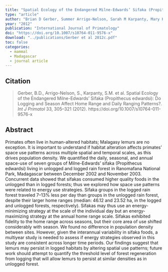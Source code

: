 ```yaml
---
title: "Spatial Ecology of the Endangered Milne-Edwards’ Sifaka (Propithecus edwardsi): Do Logging and Season Affect Home Range and Daily Ranging Patterns?"
type: "article"
author: "Brian D Gerber, Summer Arrigo-Nelson, Sarah M Karpanty, Mary Kotschwar, Patricia C Wright"
year: "2012"
publication: "International Journal of Primatology"
doi: "https://doi.org/10.1007/s10764-011-9576-x"
download: "../publications/Gerber et al 2012c.pdf"
toc: false
categories:
  - mammal
  - Madagascar
  - journal article
---
```


## Citation 

> Gerber, B.D., Arrigo-Nelson, S., Karpanty, S.M. et al. Spatial Ecology of the Endangered Milne-Edwards’ Sifaka (Propithecus edwardsi): Do Logging and Season Affect Home Range and Daily Ranging Patterns?. *Int J Primatol* 33, 305–321 (2012). https://doi.org/10.1007/s10764-011-9576-x

## Abstract

Primates often live in human-altered habitats; Malagasy lemurs are no exception. It is important to understand if habitat alteration affects primates’ space use patterns across multiple spatial and temporal scales, as this drives population density. We quantified the daily, seasonal, and annual space-use of seven groups of Milne-Edwards’ sifaka (Propithecus edwardsi) living in unlogged and logged rain forest in Ranomafana National Park, Madagascar between December 2002 and November 2003. Concurrent data showed that sifakas consumed higher quality foods in the unlogged than in logged forests; thus we explored how space use patterns were related to energy use strategies. Sifaka groups in the logged rain forest traveled 7–13% less per day than groups in the unlogged rain forest, despite their larger home ranges (median: 46.12 and 23.52 ha, in the logged and unlogged forests, respectively). Sifakas may thus use an energy-minimizing strategy at the scale of the individual day but an energy-maximizing strategy at the annual home range scale. Sifakas exhibited fidelity to the home range across seasons, but their core area of use shifted considerably with season. We found no difference in population density between sites. However, given the interannual variability in sifaka foods, a multiyear study is needed to assess if energy strategies observed in this study are consistent across longer time periods. Our findings suggest that lemurs may persist in logged habitats by altering spatial use patterns; future work should attempt to quantify the threshold level of forest regeneration from logging that will allow lemurs to persist at similar densities as in unlogged forest.
